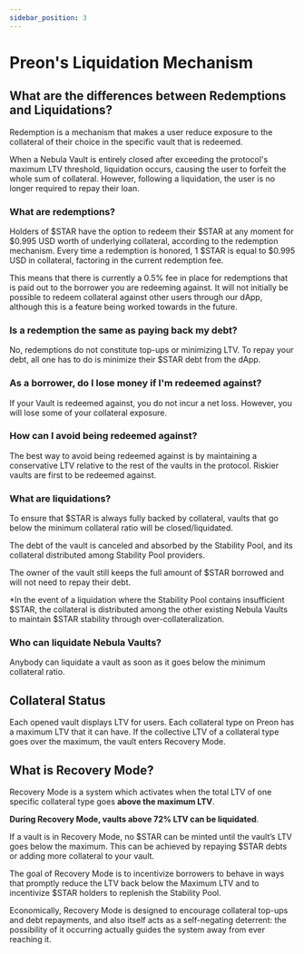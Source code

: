 ```yaml
---
sidebar_position: 3
---
```


# Preon's Liquidation Mechanism


<ReactPlayer url='https://www.youtube.com/watch?v=wzEDy33Mwao' controls />

## What are the differences between Redemptions and Liquidations?

Redemption is a mechanism that makes a user reduce exposure to the collateral of their choice in the specific vault that is redeemed.

When a Nebula Vault is entirely closed after exceeding the protocol's maximum LTV threshold, liquidation occurs, causing the user to forfeit the whole sum of collateral. However, following a liquidation, the user is no longer required to repay their loan.

### What are redemptions?

Holders of $STAR have the option to redeem their $STAR at any moment for $0.995 USD worth of underlying collateral, according to the redemption mechanism. Every time a redemption is honored, 1 $STAR is equal to $0.995 USD in collateral, factoring in the current redemption fee.

This means that there is currently a 0.5% fee in place for redemptions that is paid out to the borrower you are redeeming against. It will not initially be possible to redeem collateral against other users through our dApp, although this is a feature being worked towards in the future.

### Is a redemption the same as paying back my debt?

No, redemptions do not constitute top-ups or minimizing LTV. To repay your debt, all one has to do is minimize their $STAR debt from the dApp.

### As a borrower, do I lose money if I'm redeemed against?

If your Vault is redeemed against, you do not incur a net loss. However, you will lose some of your collateral exposure.

### How can I avoid being redeemed against?

The best way to avoid being redeemed against is by maintaining a conservative LTV relative to the rest of the vaults in the protocol. Riskier vaults are first to be redeemed against.

### What are liquidations?

To ensure that $STAR is always fully backed by collateral, vaults that go below the minimum collateral ratio will be closed/liquidated.

The debt of the vault is canceled and absorbed by the Stability Pool, and its collateral distributed among Stability Pool providers.

The owner of the vault still keeps the full amount of $STAR borrowed and will not need to repay their debt.

\*In the event of a liquidation where the Stability Pool contains insufficient $STAR, the collateral is distributed among the other existing Nebula Vaults to maintain $STAR stability through over-collateralization.

### Who can liquidate Nebula Vaults?

Anybody can liquidate a vault as soon as it goes below the minimum collateral ratio.

## Collateral Status

Each opened vault displays LTV for users. Each collateral type on Preon has a maximum LTV that it can have. If the collective LTV of a collateral type goes over the maximum, the vault enters Recovery Mode.

## What is Recovery Mode?

Recovery Mode is a system which activates when the total LTV of one specific collateral type goes **above the maximum LTV**.

**During Recovery Mode, vaults above 72% LTV can be liquidated**.

If a vault is in Recovery Mode, no $STAR can be minted until the vault’s LTV goes below the maximum. This can be achieved by repaying $STAR debts or adding more collateral to your vault.

The goal of Recovery Mode is to incentivize borrowers to behave in ways that promptly reduce the LTV back below the Maximum LTV and to incentivize $STAR holders to replenish the Stability Pool.

Economically, Recovery Mode is designed to encourage collateral top-ups and debt repayments, and also itself acts as a self-negating deterrent: the possibility of it occurring actually guides the system away from ever reaching it.
